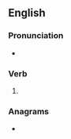 ==English==

===Pronunciation===
* {{IPA|/fleɪkt/|lang=en}}

===Verb===
{{head|en|verb form}}

# {{en-past of|flake}}

===Anagrams===
* {{anagrams|en|a=adefkl|defalk}}